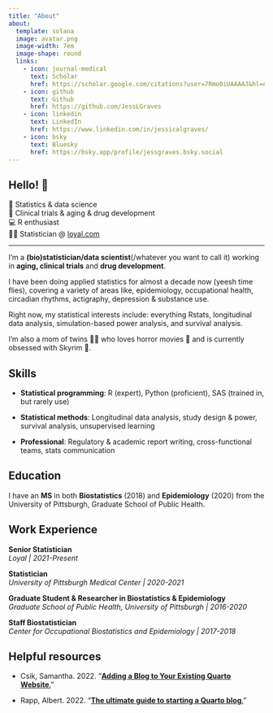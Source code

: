 ```yaml
---
title: "About"
about: 
  template: solana
  image: avatar.png
  image-width: 7em
  image-shape: round
  links: 
    - icon: journal-medical
      text: Scholar
      href: https://scholar.google.com/citations?user=7Rmo0iUAAAAJ&hl=en
    - icon: github
      text: Github
      href: https://github.com/JessLGraves
    - icon: linkedin
      text: LinkedIn
      href: https://www.linkedin.com/in/jessicalgraves/
    - icon: bsky
      text: Bluesky
      href: https://bsky.app/profile/jessgraves.bsky.social
---
```


## Hello! 👋

| 🧮 Statistics & data science
| 💊 Clinical trials & aging & drug development
| 💻 R enthusiast
| 👩‍💻 Statistician \@ [loyal.com](https://loyal.com/)

------------------------------------------------------------------------

I'm a **(bio)statistician/data scientist**(/whatever you want to call it) working in **aging, clinical trials** and **drug development**.

I have been doing applied statistics for almost a decade now (yeesh time flies), covering a variety of areas like, epidemiology, occupational health, circadian rhythms, actigraphy, depression & substance use.

Right now, my statistical interests include: everything Rstats, longitudinal data analysis, simulation-based power analysis, and survival analysis.

I'm also a mom of twins 👯‍♂️ who loves horror movies 🎥 and is currently obsessed with Skyrim 🧙.

## Skills

-   **Statistical programming**: R (expert), Python (proficient), SAS (trained in, but rarely use)

-   **Statistical methods**: Longitudinal data analysis, study design & power, survival analysis, unsupervised learning

-   **Professional**: Regulatory & academic report writing, cross-functional teams, stats communication

## Education

I have an **MS** in both **Biostatistics** (2018) and **Epidemiology** (2020) from the University of Pittsburgh, Graduate School of Public Health.

## Work Experience

**Senior Statistician**\
*Loyal \| 2021-Present*

**Statistician** *\
University of Pittsburgh Medical Center \| 2020-2021*

**Graduate Student & Researcher in Biostatistics & Epidemiology**\
*Graduate School of Public Health, University of Pittsburgh \| 2016-2020*

**Staff Biostatistician\
***Center for Occupational Biostatistics and Epidemiology \| 2017-2018*

## Helpful resources

-   Csik, Samantha. 2022. “[**Adding a Blog to Your Existing Quarto Website**.](https://samanthacsik.github.io/posts/2022-10-24-quarto-blogs/)” 

-   Rapp, Albert. 2022. "[**The ultimate guide to starting a Quarto blog**.](https://albert-rapp.de/posts/13_quarto_blog_writing_guide/13_quarto_blog_writing_guide.html)"
